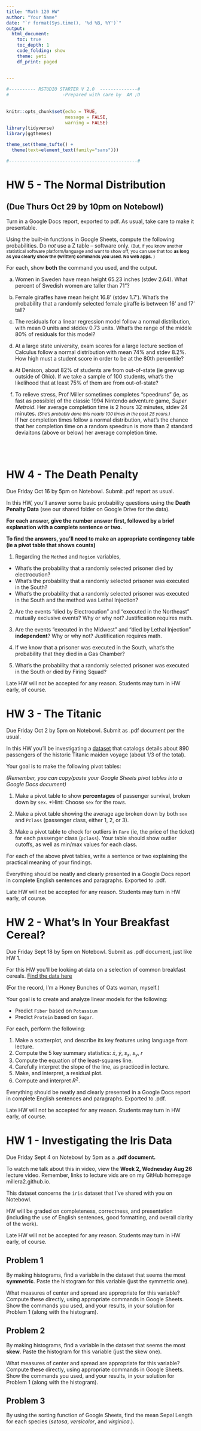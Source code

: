 ```yaml
---
title: "Math 120 HW"
author: "Your Name"
date: "`r format(Sys.time(), '%d %B, %Y')`"
output: 
  html_document:
    toc: true
    toc_depth: 1
    code_folding: show
    theme: yeti
    df_print: paged
  
  
---
```


```r

#---------- RSTUDIO STARTER V 2.0  --------------#
#                    -Prepared with care by  AM ;D
                
                                                                          
knitr::opts_chunk$set(echo = TRUE, 
                      message = FALSE, 
                      warning = FALSE)      
library(tidyverse)                
library(ggthemes)                    

theme_set(theme_tufte() +                                     
  theme(text=element_text(family="sans")))  

#------------------------------------------------#
```

# HW 5 - The Normal Distribution 

## (Due Thurs Oct 29 by 10pm on Notebowl)

Turn in a Google Docs report, exported to pdf.  As usual, take care to make it presentable.  


Using the built-in functions in Google Sheets, compute the following probabilities.  Do *not* use a Z table -- software only.  <small>(But, if you know another statistical software platform/language and want to show off, you can use that too **as long as you clearly show the (written) commands you used.  No web apps.** ) </small>

For each, show **both** the command you used, and the output.

a) Women in Sweden have mean height 65.23 inches (stdev 2.64).  What percent of Swedish women are taller than 71"?

b)  Female giraffes have mean height 16.8' (stdev 1.7').  What's the probability that a randomly selected female giraffe is between 16' and 17' tall?

c)  The residuals for a linear regression model follow a normal distribution, with mean 0 units and stddev 0.73 units.  What's the range of the middle 80% of residuals for this model?

d) At a large state university, exam scores for a large lecture section of Calculus follow a normal distribution with mean 74% and stdev 8.2%.  How high must a student score in order to be at the 80th percentile?


e) At Denison, about 82% of students are from out-of-state (ie grew up outside of Ohio).  If we take a sample of 100 students, what's the likelihood that at least 75% of them are from out-of-state?


f) To relieve stress, Prof Miller sometimes completes "speedruns" (ie, as fast as possible) of the classic 1994 Nintendo adventure game, *Super Metroid*.  Her average completion time is 2 hours 32 minutes, stdev 24 minutes.  <small>*(She's probably done this nearly 100 times in the past 25 years.)*</small>
<br>If her completion times follow a normal distribution, what's the chance that her completion time on a random speedrun is more than 2 standard deviaitons (above or below) her average completion time.

<br><br>

# HW 4 - The Death Penalty

Due Friday Oct 16 by 5pm on Notebowl.  Submit .pdf report as usual.

In this HW, you'll answer some basic probability questions using the **Death Penalty Data** (see our shared folder on Google Drive for the data).

**For each answer, give the number answer first, followed by a brief explanation with a complete sentence or two.**

**To find the answers, you'll need to make an appropriate contingency table (ie a pivot table that shows counts)**  




1) Regarding the `Method` and `Region` variables, 
  - What's the probability that a randomly selected prisoner died by electrocution? 
  - What's the probability that a randomly selected prisoner was executed in the South?
  - What's the probability that a randomly selected prisoner was executed in the South and the method was Lethal Injection?
  


2)  Are the events "died by Electrocution" and "executed in the Northeast" mutually exclusive events?  Why or why not? Justification requires math.


3)  Are the events "executed in the Midwest" and "died by Lethal Injection" **independent**?  Why or why not? Justification requires math.


4)  If we know that a prisoner was executed in the South, what's the probability that they died in a Gas Chamber?

5)  What's the probability that a randomly selected prisoner was executed in the South or died by Firing Squad?

Late HW will not be accepted for any reason.  Students may turn in HW early, of course.


# HW 3 - The Titanic

Due Friday Oct 2 by 5pm on Notebowl.  Submit as .pdf document per the usual.

In this HW you'll be investigating a [dataset](https://drive.google.com/drive/folders/1tJFLMDFflBiXDHidWoTZU0SjzVi_z3zW?usp=sharing) that catalogs details about 890 passengers of the historic Titanic maiden voyage (about 1/3 of the total).

Your goal is to make the following pivot tables:

*(Remember, you can copy/paste your Google Sheets pivot tables into a Google Docs document)*

1) Make a pivot table to show **percentages** of passenger survival, broken down by `sex`.  *Hint: Choose `sex` for the rows.

2)  Make a pivot table showing the average age broken down by both `sex` and `Pclass` (passenger class, either 1, 2, or 3).

3)  Make a pivot table to check for outliers in `Fare` (ie, the price of the ticket) for each passenger class (`pclass`).  Your table should show outlier cutoffs, as well as min/max values for each class.

For each of the above pivot tables, write a sentence or two explaining the practical meaning of your findings.

Everything should be neatly and clearly presented in a Google Docs report in complete English sentences and paragraphs.  Exported to .pdf.  

Late HW will not be accepted for any reason.  Students may turn in HW early, of course.



# HW 2 - What's In Your Breakfast Cereal?

Due Friday Sept 18 by 5pm on Notebowl.  Submit as .pdf document, just like HW 1.

For this HW you'll be looking at data on a selection of common breakfast cereals.  [Find the data here](https://docs.google.com/spreadsheets/d/1bkgXy3AP8MBGS98_Qhb4Df9L2y0Mjw7YtepJC7H5-9w/edit?usp=sharing)

(For the record, I'm a Honey Bunches of Oats woman, myself.)

Your goal is to create and analyze linear models for the following:

- Predict `Fiber` based on `Potassium`
- Predict `Protein` based on `Sugar`.

For each, perform the following:

  1) Make a scatterplot, and describe its key features using language from lecture.
  2) Compute the 5 key summary statistics:
    $\bar{x}$, $\bar{y}$, $s_x$, $s_y$, $r$
  3) Compute the equation of the least-squares line.
  4) Carefully interpret the slope of the line, as practiced in lecture.
  4) Make, and interpret, a residual plot.
  5) Compute and interpret $R^2$.

Everything should be neatly and clearly presented in a Google Docs report in complete English sentences and paragraphs.  Exported to .pdf.  

Late HW will not be accepted for any reason.  Students may turn in HW early, of course.


# HW 1  - Investigating the Iris Data

Due Friday Sept 4 on Notebowl by 5pm as a **.pdf document.**

To watch me talk about this in video, view the **Week 2, Wednesday Aug 26** lecture video.  Remember, links to lecture vids are on my GitHub homepage millera2.github.io.

This dataset concerns the `iris` dataset that I've shared with you on Notebowl.

HW will be graded on completeness, correctness, and presentation (including the use of English sentences, good formatting, and overall clarity of the work).

Late HW will not be accepted for any reason.  Students may turn in HW early, of course.

## Problem 1 

By making histograms, find a variable in the dataset that seems the most **symmetric**.  Paste the histogram for this variable (just the symmetric one).

What measures of center and spread are appropriate for this variable?  Compute these directly, using appropriate commands in Google Sheets.  Show the commands you used, and your results, in your solution for Problem 1 (along with the histogram).


## Problem 2 

By making histograms, find a variable in the dataset that seems the most **skew**.  Paste the histogram for this variable (just the skew one).

What measures of center and spread are appropriate for this variable?  Compute these directly, using appropriate commands in Google Sheets.  Show the commands you used, and your results, in your solution for Problem 1 (along with the histogram).

## Problem 3

By using the sorting function of Google Sheets, find the mean Sepal Length for each species (*setosa*, *versicolor*, and *virginica*.).

